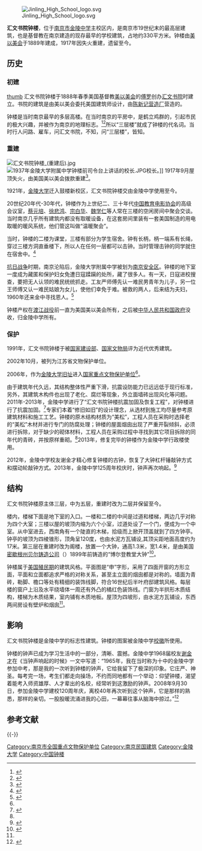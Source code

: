 {{coord|32|2|52.8|N|118|46|58.1|E|type:landmark|display=title}}
{{文物保护单位
| 级别 = 全国
| 名称 = 金陵大学旧址
| 子项 = 汇文书院钟楼
| 图片 = 金陵中学钟楼(2017).jpg
|图片大小=300px
| 说明 = 汇文书院钟楼，摄于2017年秋。
| 编号 = 6-933
| 分类 = 近代建筑
| 时代 = [[中華民國大陸時期|民国]] <ref name="gf200619">{{cite web | language =  | publisher =  | title = 国务院关于核定并公布第六批全国重点文物保护单位的通知【国发〔2006〕19号】 | url = http://www.gov.cn/zwgk/2006-06/02/content_297818.htm | author =  | date =  | accessdate =  | archive-date = 2012-08-05 | archive-url = https://archive.is/20120805113248/http://www.gov.cn/zwgk/2006-06/02/content_297818.htm | dead-url = no }}</ref>
| 所在 = [[江苏省|江苏省]][[南京|南京]]市
| 登录 = 2006年
| Cat = 南京市全国重点文物保护单位
}}
[[File:Jinling_High_School_logo.svg|thumb]]

'''汇文书院钟楼'''，位于[[南京市金陵中学|南京市金陵中学]]主校区内，是南京市19世纪末的最高层建筑，也是基督教在南京建造的现存最早的学校建筑，占地约330平方米。钟楼由[[美以美会|美以美会]]于1889年建成，1917年因失火重建，遗留至今。

==历史==
===初建===
[[file:Fowler_Biblical_School.png|thumb]]
汇文书院钟楼于1888年春季美国基督教[[美以美会|美以美会]]的[[傅罗|傅罗]]创办[[汇文书院|汇文书院]]时建立。书院的建筑是由美以美会委托美国建筑师设计，由[[陈新记营造厂|陈新记营造厂]]营造的。

钟楼是当时南京最早的多层高楼。在当时南京的平房中，是鹤立鸡群的，引起市民的极大兴趣，并被作为南京的地理标志。<ref name="中国教会大学建筑研究">{{cite book|author1=董黎著|title=中国教会大学建筑研究|date=1998-05|publisher=珠海出版社|location=珠海|pages=96|edition=第1版|accessdate=2015-04-21}}</ref><ref name="南京的建筑">{{cite book|author1=潘谷西|title=南京的建筑|date=1995-08|publisher=南京出版社|location=南京|isbn=9787806141601|pages=80-81|edition=第1版}}</ref>所以“三层楼”就成了钟楼的代名词。当时行人问路、雇车，问汇文书院，不知，问“三层楼”，皆知。

===重建===
[[File:汇文书院钟楼_(重建后).jpg|thumb]]
[[File:1937年金陵大学附属中学钟楼前司令台上讲话的校长.JPG|thumb]]校长。]]
1917年9月屋顶失火，由美国美以美会拨款重建<ref name="汇文书院钟楼">{{cite web| language =| publisher =| title =汇文书院钟楼| url =http://www.njgl.gov.cn/gl/gl/glzx/php/pages.php?wzid=311| author =| date =2004-07-28| accessdate =2009-11-03| deadurl =yes| archiveurl =https://web.archive.org/web/20050406101956/http://www.njgl.gov.cn/gl/gl/glzx/php/pages.php?wzid=311| archivedate =2005-04-06}}</ref>。

1921年，[[金陵大学|金陵大学]]迁入鼓楼新校区，汇文书院钟楼交由金陵中学使用至今。

20世纪20年代-30年代，钟楼作为上世纪二、三十年代[[中国教育电影协会|中国教育电影协会]]的高级会议室，[[蔡元培|蔡元培]]、[[徐悲鸿|徐悲鸿]]、[[宗白华|宗白华]]、[[魏学仁|魏学仁]]等人常在三楼的空闲房间中聚会交谈。当时南京几乎所有建筑内都没有取暖设备，在这套房间里装有一套美国制造的用电取暖的暖风系统，他们管这叫做“温暖聚会”。

当时，钟楼的二楼为课堂，三楼有部分为学生宿舍。钟有长柄，柄一端系有长绳，穿过三楼方洞直垂楼下，所以人在任何一层都可以击钟。当时管理击钟的同学就住在宿舍中。<ref>{{cite web|title=金中校友对钟楼的回忆|url=http://www.jlhs.net/DisplayInfo.jsp?pageID=4875&menuID=322|website=金陵中学|accessdate=2015-05-03|archive-date=2021-02-12|archive-url=https://web.archive.org/web/20210212111405/http://www.jlhs.net/DisplayInfo.jsp?pageID=4875&menuID=322|dead-url=no}}</ref>

[[抗日战争|抗日战争]]时期，南京沦陷后，金陵大学附属中学被划为[[南京安全区|南京安全区]]。钟楼的地下室一度成为藏匿和保护妇女免遭日寇蹂躏的处所，藏了很多人。有一天，日寇进校搜查，要把无人认领的难民统统抓走。工友严师傅先认一难民男青年为儿子，另一位王师傅又认一难民姑娘为女儿，使他们幸免于难。被救的两人，后来结为夫妇，1960年还来金中寻找恩人。<ref name="扬子晚报">{{cite news|author1=王璟|title=金中百年钟楼修缮后，民国风依旧|accessdate=2015-05-03|agency=扬子晚报|date=2013-01-15}}</ref>

钟楼产权在[[渡江战役|渡江战役]]前一直为美国美以美会所有，之后被[[中华人民共和国政府|中华人民共和国政府]]没收，归金陵中学所有。

===保护===
1991年，汇文书院钟楼于被[[中华人民共和国住房和城乡建设部|国家建设部]]、[[国家文物局|国家文物局]]评为近代优秀建筑。

2002年10月，被列为江苏省文物保护单位。

2006年，作为[[金陵大学旧址|金陵大学旧址]]进入[[国家重点文物保护单位|国家重点文物保护单位]]<ref name="gf200619" />。

由于建筑年代久远，其结构整体性严重下滑，抗震设防能力已远远低于现行标准，另外，其建筑木构件也出现了老化、腐烂等现象，外立面墙砖出现风化等问题。2011年-2013年，金陵中学进行了“汇文书院钟楼抗震加固及恢复工程”，对钟楼进行了抗震加固。<ref>{{cite web|title=金陵中学汇文书院钟楼维修工程开工仪式（图）|url=http://www.jlhs.net/DisplayInfo.jsp?pageID=5271&menuID=158|website=金陵中学|accessdate=2015-05-03|archive-date=2021-02-12|archive-url=https://web.archive.org/web/20210212111341/http://www.jlhs.net/DisplayInfo.jsp?pageID=5271&menuID=158|dead-url=no}}</ref>专家们本着“修旧如旧”的设计理念，从选材到施工均尽量参考原建筑材料和施工工艺。钟楼的原木结构材质为“美松”，工程人员在采购时选择老的“美松”木材并进行专门的防腐处理；钟楼的屋面烟囱出现了严重开裂倾斜，必须进行拆除，对于缺少的砌体材料，工程人员在采购过程中寻找到其它项目拆除的同年代的青砖，并按原样重砌。<ref name="扬子晚报"/>2013年，修复完毕的钟楼作为金陵中学行政楼使用。

2012年，金陵中学校友谢金才精心修复钟楼的古钟，恢复了大钟杠杆锤敲钟方式和摆动轮敲钟方式。2013年，金陵中学125周年校庆时，钟声再次响起。<ref>{{cite news|title=125年前的南京第一高楼重现“旧貌”|accessdate=2015-05-03|agency=现代快报|date=2013-01-15}}</ref>

==结构==
汇文书院钟楼原主体三层，中为五层，重建时改为二层并保留至今。

楼内，楼梯下面是地下室的入口。一楼和二楼的中间是过道和楼梯，两边几乎对称为四个大室；三楼以屋的坡顶内缩为六个小室，过道处设了一个门，便成为一个中室。从中室进去，西南角有一个陡直的木梯，拾级而上掀开顶盖就到了四方钟亭。钟亭的坡顶为四棱锥形，顶角呈120度，也由水泥方瓦铺设,其顶尖距地面高度约为17米。第三层在重建时改为阁楼，放置一个大钟，通高1.3米，宽1.4米，是由美国[[密歇根州|密歇根州]]{{le|诺斯维尔|Northville, Michigan}}[[贝尔铸造公司|贝尔铸造公司]]（{{lang|en|American Bell and Foundry Company of Northville, Michigan}}）1899年前铸造的“博尔登教堂大钟”<ref name="钟楼记忆">{{Cite book|title=钟楼记忆——文化·校园·人物|author=邹正|publisher=江苏人民出版社|year=2013|isbn=9787214105004|location=南京|pages=35}}</ref>。

钟楼属于[[美国殖民期|美国殖民期]]的建筑风格。平面图是“申”字形，采用了四面开窗的方形立面，平面和立面都追求严格的对称关系，甚至主立面的烟囱都是对称的。墙面为青砖，勒脚、檐口等处有精细的装饰线脚，符合16世纪后半叶府邸建筑风格。每层楼的窗户上沿及水平绕墙体一周还有外凸的橘红色装饰线。门窗为半拱形木质结构，楼梯为木质结果，室内铺有木质地板。屋顶为四坡形，由水泥方瓦铺设，东西两间房设有壁炉和烟囱<ref name="汇文书院钟楼" />。

==影响==
汇文书院钟楼是金陵中学的标志性建筑。钟楼的图案被金陵中学[[校徽|校徽]]所使用。

钟楼的钟声已成为学习生活中的一部分，清晰、震撼。金陵中学1968届校友[[谢金才|谢金才]]在《当钟声响起的时候》一文中写道：“1965年，我在当时称为十中的金陵中学参加中考，那是我的一次听到钟楼的钟声，它给我留下了极深的印象。它庄严、神圣。每考完一场，考生们都走向操场，不约而同地都有一个举动：仰望钟楼，渴望着能考入师资雄厚、人才辈出的名校，经常听到这激励的钟声。2008年9月30日，参加金陵中学建校120周年庆，离校40年再次听到这个钟声，它是那样的熟悉，那样的亲切。一股股暖流涌进我的心田，一幕幕往事从脑海中掠过。”<ref>{{cite book|author1=谢金才|title=当钟声响起的时候}}</ref>

== 参考文献 ==
{{Reflist}}

{{-}}
{{金陵大学}}
{{金陵中学|main}}
{{南京民國建築}}
{{江苏全国重点文物保护单位|nocat}}

[[Category:南京市全国重点文物保护单位|Category:南京市全国重点文物保护单位]]
[[Category:南京民国建筑|Category:南京民国建筑]]
[[Category:金陵大学|Category:金陵大学]]
[[Category:中国钟楼|Category:中国钟楼]]